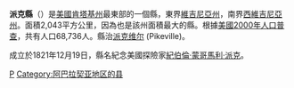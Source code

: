 {{Otheruses|派克縣|subject=美國肯塔基州的一個縣|other=同名的縣}}
<!--[[File:Map_of_Kentucky_highlighting_Pike_County.svg|225px]]-->
{{Infobox U.S. County
| county = 派克縣
| state = 肯塔基州
| en county = Pike County
| en state = Kentucky
| seal = 
| founded year = 1822
| founded date = 
| seat wl = Pikeville
| largest city wl = 
| area mi = 789
| area km = 2,043
| area land mi = 788
| area land km = 2,040
| area water mi = 1
| area water km = 3
| area percentage = 0.15%
| census yr = 2000
| pop = 68,736
| density mi = 87
| density km = 34
| time zone = Eastern
| UTC offset = -5
| DST offset = -4
| footnotes = 
| web = www.pikecountychamber.org
| named for = 
}}
'''派克縣'''（{{lang-en|Pike County}}）是[[美國|美國]][[肯塔基州|肯塔基州]]最東部的一個縣，東界[[維吉尼亞州|維吉尼亞州]]，南界[[西維吉尼亞州|西維吉尼亞州]]。面積2,043平方公里，因為也是該州面積最大的縣。根據[[美國2000年人口普查|美國2000年人口普查]]，共有人口68,736人。縣治[[派克维尔_(肯塔基州)|派克维尔]] (Pikeville)。

成立於1821年12月19日，縣名紀念美國探險家[[紀伯倫·蒙哥馬利·派克|紀伯倫·蒙哥馬利·派克]]。
{{Kentucky-stub}}

[[Category:肯塔基州行政区划|P]]
[[Category:阿巴拉契亚地区的县|Category:阿巴拉契亚地区的县]]